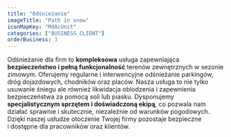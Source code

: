 ```yaml
---
title: "Odśnieżanie"
imageTitle: "Path in snow"
iconMapKey: "MdAcUnit"
categories: ["BUSINESS_CLIENT"]
orderBusiness: 3
---
```


Odśnieżanie dla firm to **kompleksowa** usługa zapewniająca **bezpieczeństwo i&nbsp;pełną funkcjonalność** terenów zewnętrznych w&nbsp;sezonie zimowym. Oferujemy regularne i&nbsp;interwencyjne odśnieżanie parkingów, dróg dojazdowych, chodników oraz placów. Nasza usługa to nie tylko usuwanie śniegu ale również likwidacja oblodzenia i&nbsp;zapewnienia bezpieczeństwa za pomocą soli lub piasku. Dysponujemy **specjalistycznym sprzętem i&nbsp;doświadczoną ekipą**, co pozwala nam działać sprawnie i&nbsp;skutecznie, niezależnie od warunków pogodowych. Dzięki naszej usłudze otoczenie Twojej firmy pozostaje bezpieczne i&nbsp;dostępne dla pracowników oraz klientów.
